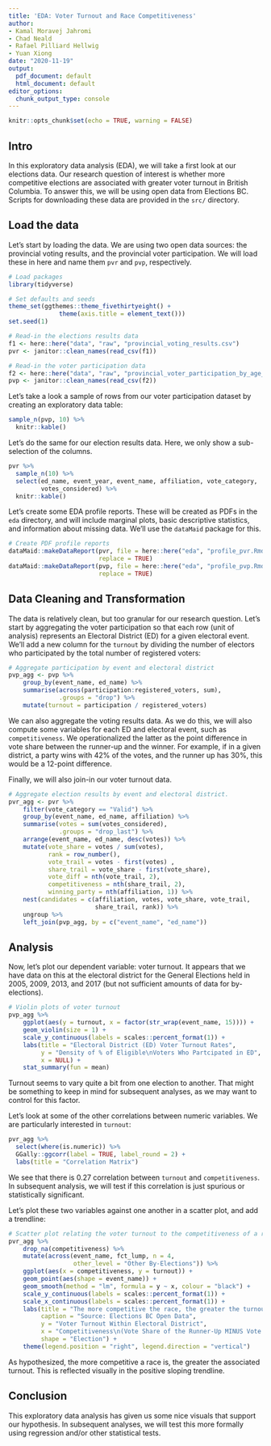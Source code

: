 ```yaml
---
title: 'EDA: Voter Turnout and Race Competitiveness'
author:
- Kamal Moravej Jahromi
- Chad Neald
- Rafael Pilliard Hellwig
- Yuan Xiong
date: "2020-11-19"
output:
  pdf_document: default
  html_document: default
editor_options:
  chunk_output_type: console
---
```


```r
knitr::opts_chunk$set(echo = TRUE, warning = FALSE)
```

## Intro

In this exploratory data analysis (EDA), we will take a first look at our elections data. Our research question of interest is whether more competitive elections are associated with greater voter turnout in British Columbia. To answer this, we will be using open data from Elections BC. Scripts for downloading these data are provided in the `src/` directory.

## Load the data

Let's start by loading the data. We are using two open data sources: the provincial voting results, and the provincial voter participation.  We will load these in here and name them `pvr` and `pvp`, respectively.

```r
# Load packages
library(tidyverse)

# Set defaults and seeds
theme_set(ggthemes::theme_fivethirtyeight() + 
              theme(axis.title = element_text()))
set.seed(1)
```

```r
# Read-in the elections results data
f1 <- here::here("data", "raw", "provincial_voting_results.csv")
pvr <- janitor::clean_names(read_csv(f1))

# Read-in the voter participation data
f2 <- here::here("data", "raw", "provincial_voter_participation_by_age_group.csv")
pvp <- janitor::clean_names(read_csv(f2))
```

Let's take a look a sample of rows from our voter participation dataset by creating an exploratory data table:

```r
sample_n(pvp, 10) %>%
  knitr::kable()
```

Let's do the same for our election results data. Here, we only show a sub-selection of the columns.

```r
pvr %>%
  sample_n(10) %>%
  select(ed_name, event_year, event_name, affiliation, vote_category,
         votes_considered) %>%
  knitr::kable()
```

Let's create some EDA profile reports. These will be created as PDFs in the `eda` directory, and will include marginal plots, basic descriptive statistics, and information about missing data. We'll use the `dataMaid` package for this.

```r
# Create PDF profile reports
dataMaid::makeDataReport(pvr, file = here::here("eda", "profile_pvr.Rmd"), 
                         replace = TRUE)
dataMaid::makeDataReport(pvp, file = here::here("eda", "profile_pvp.Rmd"),
                         replace = TRUE)
```

## Data Cleaning and Transformation 

The data is relatively clean, but too granular for our research question. Let's start by aggregating the voter participation so that each row (unit of analysis) represents an Electoral District (ED) for a given electoral event. We'll add a new column for the `turnout` by dividing the number of electors who participated by the total number of registered voters:

```r
# Aggregate participation by event and electoral district
pvp_agg <- pvp %>%
    group_by(event_name, ed_name) %>%
    summarise(across(participation:registered_voters, sum),
              .groups = "drop") %>%
    mutate(turnout = participation / registered_voters)
```


We can also aggregate the voting results data. As we do this, we will also compute some  variables for each ED and electoral event, such as `competitiveness`. We operationalized the latter as the point difference in vote share between the runner-up and the winner. For example, if in a given district, a party wins with 42% of the votes, and the runner up has 30%, this would be a 12-point difference.

Finally, we will also join-in our voter turnout data.

```r
# Aggregate election results by event and electoral district. 
pvr_agg <- pvr %>%
    filter(vote_category == "Valid") %>%
    group_by(event_name, ed_name, affiliation) %>%
    summarise(votes = sum(votes_considered),
              .groups = "drop_last") %>%
    arrange(event_name, ed_name, desc(votes)) %>%
    mutate(vote_share = votes / sum(votes),
           rank = row_number(),
           vote_trail = votes - first(votes) ,
           share_trail = vote_share - first(vote_share),
           vote_diff = nth(vote_trail, 2),
           competitiveness = nth(share_trail, 2),
           winning_party = nth(affiliation, 1)) %>%
    nest(candidates = c(affiliation, votes, vote_share, vote_trail,
                        share_trail, rank)) %>%
    ungroup %>%
    left_join(pvp_agg, by = c("event_name", "ed_name"))
```


## Analysis 

Now, let's plot our dependent variable: voter turnout. It appears that we have data on this at the electoral district for the General Elections held in 2005, 2009, 2013, and 2017 (but not sufficient amounts of data for by-elections).


```r
# Violin plots of voter turnout
pvp_agg %>%
    ggplot(aes(y = turnout, x = factor(str_wrap(event_name, 15)))) +
    geom_violin(size = 1) +
    scale_y_continuous(labels = scales::percent_format(1)) +
    labs(title = "Electoral District (ED) Voter Turnout Rates",
         y = "Density of % of Eligible\nVoters Who Partcipated in ED",
         x = NULL) +
    stat_summary(fun = mean)
```

Turnout seems to vary quite a bit from one election to another. That might be something to keep in mind for subsequent analyses, as we may want to control for this factor.

Let's look at some of the other correlations between numeric variables. We are particularly interested in `turnout`:

```r
pvr_agg %>%
  select(where(is.numeric)) %>%
  GGally::ggcorr(label = TRUE, label_round = 2) +
  labs(title = "Correlation Matrix")
```

We see that there is 0.27 correlation between `turnout` and `competitiveness`. In subsequent analysis, we will test if this correlation is just spurious or statistically significant.

Let's plot these two variables against one another in a scatter plot, and add a trendline:

```r
# Scatter plot relating the voter turnout to the competitiveness of a race
pvr_agg %>%
    drop_na(competitiveness) %>%
    mutate(across(event_name, fct_lump, n = 4, 
                  other_level = "Other By-Elections")) %>%
    ggplot(aes(x = competitiveness, y = turnout)) +
    geom_point(aes(shape = event_name)) +
    geom_smooth(method = "lm", formula = y ~ x, colour = "black") +
    scale_y_continuous(labels = scales::percent_format(1)) +
    scale_x_continuous(labels = scales::percent_format(1)) +
    labs(title = "The more competitive the race, the greater the turnout",
         caption = "Source: Elections BC Open Data",
         y = "Voter Turnout Within Electoral District",
         x = "Competitiveness\n(Vote Share of the Runner-Up MINUS Vote Share of the Winner)",
         shape = "Election") +
    theme(legend.position = "right", legend.direction = "vertical")
```

As hypothesized, the more competitive a race is, the greater the associated turnout. This is reflected visually in the positive sloping trendline.

## Conclusion

This exploratory data analysis has given us some nice visuals that support our hypothesis. In subsequent analyses, we will test this more formally using regression and/or other statistical tests.


